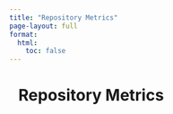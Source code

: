 ```yaml
---
title: "Repository Metrics"
page-layout: full
format:
  html:
    toc: false
---
```



<div id="metrics-root" style="max-width:1100px;margin:0 auto;padding:0 1rem 3rem 1rem;">
  <h1 style="margin-bottom:0.5rem;">Repository Metrics</h1>
</div>

<script>
(async () => {
  const JSON_URL = "__METRICS_JSON_URL__";
  const root = document.getElementById("metrics-root");

  const METRICS = [
    ["number_of_wsis","Whole-slide images"],["number_of_images","Images"],
    ["number_of_datasets","Datasets"],["cases_uploaded","Cases uploaded"],
    ["biological_beings","Biological beings"],["specimens_uploaded","Specimens uploaded"],
    ["blocks_uploaded","Blocks uploaded"],["number_of_stainings","Stainings"],
    ["observations_uploaded","Observations uploaded"],["annotation_files","Annotation files"],
    ["annotations_uploaded","Annotations uploaded"]
  ];
  const fmt = n => new Intl.NumberFormat(navigator.language||"en-US").format(n);

  const header = (genAt, err) => {
    const t = new Date(genAt || NaN);
    const msg = err ? `<span style="color:#7f1d1d">${err}</span>`
                    : `Last updated: ${isNaN(t) ? "—" : t.toLocaleString()}`;
    return `<div style="opacity:.75;font-size:.9rem;margin:.5rem 0 1rem">${msg}</div>`;
  };

  const cards = (metrics) => {
    const by = new Map((metrics||[]).map(m => [m.name, Number(m.value)]));
    const items = METRICS.map(([k,label])=>{
      const v = by.has(k) && Number.isFinite(by.get(k)) ? fmt(by.get(k)) : "—";
      return `<div style="border:1px solid #e5e7eb;border-radius:14px;padding:18px;box-shadow:0 1px 2px rgba(0,0,0,.04)">
        <div style="font-weight:700;font-size:1.6rem;line-height:1.1">${v}</div>
        <div style="color:#64748b;margin-top:6px;font-size:.95rem">${label}</div>
      </div>`;
    }).join("");
    return `<div style="display:grid;gap:16px;grid-template-columns:repeat(auto-fill,minmax(220px,1fr))">${items}</div>`;
  };

  try {
    const r = await fetch(JSON_URL);
    if (!r.ok) throw new Error(`HTTP ${r.status}`);
    const raw = await r.json();
    const g = raw?.globalMetrics || raw || {};
    root.innerHTML = header(g.generated_at, null) + cards(g.metrics);
  } catch (e) {
    root.innerHTML = header(null, `Unable to load metrics (${e.message||e}).`) + cards(null);
  }
})();
</script>
